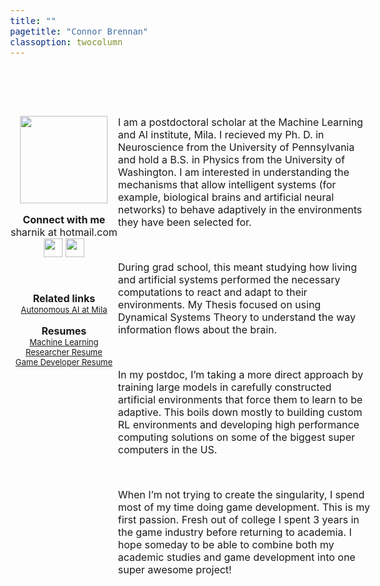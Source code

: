```yaml
---
title: ""
pagetitle: "Connor Brennan"
classoption: twocolumn
---
```



<style>
body{
  font-size: 12pt;
}
.column-left{
  float: left;
  width: 30%;
  text-align: center;
}
.column-right{
  display: inline-block;
  width: 70%;
  text-align: left;
}
</style>

<br>
<br>
<br>
<div class="column-left">
![](files/images/profile_1.png){width=140px}

__Connect with me__
<br>
sharnik at hotmail.com <br>
[![](files/images/github.png){width=30px}](https://github.com/con-bren)
[![](files/images/googlescholar.png){width=30px}](https://scholar.google.com/citations?user=asa20tUAAAAJ&hl=en&oi=ao)

<br>


__Related links__<br>
<font size="-1">
[Autonomous AI at Mila](https://www.irina-lab.ai/about/)<br>
</font>

__Resumes__<br>
<font size="-1">
[Machine Learning Researcher Resume](files/Machine Learning Resume.pdf)<br>
[Game Developer Resume](files/Game Engineer Resume.pdf)<br>
</font>

</div>


<div class="column-right">
I am a postdoctoral scholar at the Machine Learning and AI institute, Mila. I recieved my Ph. D. in Neuroscience from the University of Pennsylvania and hold a B.S. in Physics from the University of Washington. I am interested in understanding the mechanisms that allow intelligent systems (for example, biological brains and artificial neural networks) to behave adaptively in the environments they have been selected for.

<br>

During grad school, this meant studying how living and artificial systems performed the necessary computations to react and adapt to their environments. My Thesis focused on using Dynamical Systems Theory to understand the way information flows about the brain.

<br>

In my postdoc, I'm taking a more direct approach by training large models in carefully constructed artificial environments that force them to learn to be adaptive. This boils down mostly to building custom RL environments and developing high performance computing solutions on some of the biggest super computers in the US.

<br>

When I'm not trying to create the singularity, I spend most of my time doing game development. This is my first passion. Fresh out of college I spent 3 years in the game industry before returning to academia. I hope someday to be able to combine both my academic studies and game development into one super awesome project!
<br>
<br>


<br>
<br>
<br>
<br>


</div>



